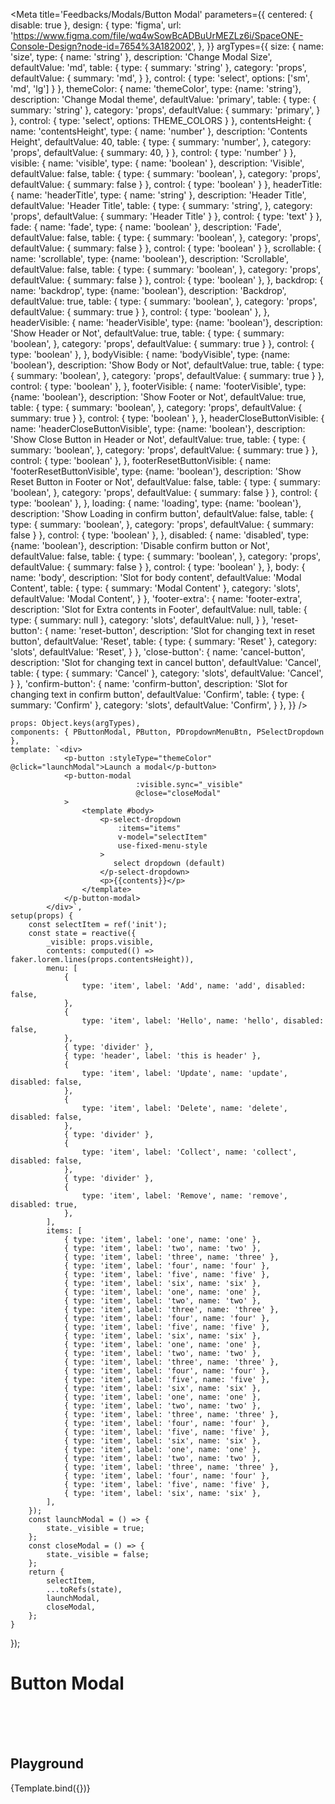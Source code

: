 
<Meta title='Feedbacks/Modals/Button Modal' parameters={{
    centered: { disable: true },
    design: {
        type: 'figma',
        url: 'https://www.figma.com/file/wq4wSowBcADBuUrMEZLz6i/SpaceONE-Console-Design?node-id=7654%3A182002',
    },
}} argTypes={{
    size: {
        name: 'size',
        type: { name: 'string' },
        description: 'Change Modal Size',
        defaultValue: 'md',
        table: {
            type: {
                summary: 'string'
            },
            category: 'props',
            defaultValue: {
                summary: 'md',
            }
        },
        control: {
            type: 'select',
            options: ['sm', 'md', 'lg']
        }
    },
    themeColor: {
        name: 'themeColor',
        type: {name: 'string'},
        description: 'Change Modal theme',
        defaultValue: 'primary',
        table: {
            type: {
                summary: 'string'
            },
            category: 'props',
            defaultValue: {
                summary: 'primary',
            }
        },
        control: {
            type: 'select',
            options: THEME_COLORS
        }
    },
    contentsHeight: {
        name: 'contentsHeight',
        type: { name: 'number' },
        description: 'Contents Height',
        defaultValue: 40,
        table: {
            type: {
                summary: 'number',
            },
            category: 'props',
            defaultValue: {
                summary: 40,
            }
        },
        control: {
            type: 'number'
        }
    },
    visible: {
        name: 'visible',
        type: { name: 'boolean' },
        description: 'Visible',
        defaultValue: false,
        table: {
            type: {
                summary: 'boolean',
            },
            category: 'props',
            defaultValue: {
                summary: false
            }
        },
        control: {
            type: 'boolean'
        }
    },
    headerTitle: {
        name: 'headerTitle',
        type: { name: 'string' },
        description: 'Header Title',
        defaultValue: 'Header Title',
        table: {
            type: {
                summary: 'string',
            },
            category: 'props',
            defaultValue: {
                summary: 'Header Title'
            }
        },
        control: {
            type: 'text'
        }
    },
    fade: {
        name: 'fade',
        type: { name: 'boolean' },
        description: 'Fade',
        defaultValue: false,
        table: {
            type: {
                summary: 'boolean',
            },
            category: 'props',
            defaultValue: {
                summary: false
            }
        },
        control: {
            type: 'boolean'
        }
    },
    scrollable: {
        name: 'scrollable',
        type: {name: 'boolean'},
        description: 'Scrollable',
        defaultValue: false,
        table: {
            type: {
                summary: 'boolean',
            },
            category: 'props',
            defaultValue: {
                summary: false
            }
        },
        control: {
            type: 'boolean'
        },
    },
    backdrop: {
        name: 'backdrop',
        type: {name: 'boolean'},
        description: 'Backdrop',
        defaultValue: true,
        table: {
            type: {
                summary: 'boolean',
            },
            category: 'props',
            defaultValue: {
                summary: true
            }
        },
        control: {
            type: 'boolean'
        },
    },
    headerVisible: {
        name: 'headerVisible',
        type: {name: 'boolean'},
        description: 'Show Header or Not',
        defaultValue: true,
        table: {
            type: {
                summary: 'boolean',
            },
            category: 'props',
            defaultValue: {
                summary: true
            }
        },
        control: {
            type: 'boolean'
        },
    },
    bodyVisible: {
        name: 'bodyVisible',
        type: {name: 'boolean'},
        description: 'Show Body or Not',
        defaultValue: true,
        table: {
            type: {
                summary: 'boolean',
            },
            category: 'props',
            defaultValue: {
                summary: true
            }
        },
        control: {
            type: 'boolean'
        },
    },
    footerVisible: {
        name: 'footerVisible',
        type: {name: 'boolean'},
        description: 'Show Footer or Not',
        defaultValue: true,
        table: {
            type: {
                summary: 'boolean',
            },
            category: 'props',
            defaultValue: {
                summary: true
            }
        },
        control: {
            type: 'boolean'
        },
    },
    headerCloseButtonVisible: {
        name: 'headerCloseButtonVisible',
        type: {name: 'boolean'},
        description: 'Show Close Button in Header or Not',
        defaultValue: true,
        table: {
            type: {
                summary: 'boolean',
            },
            category: 'props',
            defaultValue: {
                summary: true
            }
        },
        control: {
            type: 'boolean'
        },
    },
    footerResetButtonVisible: {
        name: 'footerResetButtonVisible',
        type: {name: 'boolean'},
        description: 'Show Reset Button in Footer or Not',
        defaultValue: false,
        table: {
            type: {
                summary: 'boolean',
            },
            category: 'props',
            defaultValue: {
                summary: false
            }
        },
        control: {
            type: 'boolean'
        },
    },
    loading: {
        name: 'loading',
        type: {name: 'boolean'},
        description: 'Show Loading in confirm button',
        defaultValue: false,
        table: {
            type: {
                summary: 'boolean',
            },
            category: 'props',
            defaultValue: {
                summary: false
            }
        },
        control: {
            type: 'boolean'
        },
    },
    disabled: {
        name: 'disabled',
        type: {name: 'boolean'},
        description: 'Disable confirm button or Not',
        defaultValue: false,
        table: {
            type: {
                summary: 'boolean',
            },
            category: 'props',
            defaultValue: {
                summary: false
            }
        },
        control: {
            type: 'boolean'
        },
    },
    body: {
        name: 'body',
        description: 'Slot for body content',
        defaultValue: 'Modal Content',
        table: {
            type: {
                summary: 'Modal Content'
            },
            category: 'slots',
            defaultValue: 'Modal Content',
        }
    },
    'footer-extra': {
        name: 'footer-extra',
        description: 'Slot for Extra contents in Footer',
        defaultValue: null,
        table: {
            type: {
                summary: null
            },
            category: 'slots',
            defaultValue: null,
        }
    },
    'reset-button': {
        name: 'reset-button',
        description: 'Slot for changing text in reset button',
        defaultValue: 'Reset',
        table: {
            type: {
                summary: 'Reset'
            },
            category: 'slots',
            defaultValue: 'Reset',
        }
    },
    'close-button': {
        name: 'cancel-button',
        description: 'Slot for changing text in cancel button',
        defaultValue: 'Cancel',
        table: {
            type: {
                summary: 'Cancel'
            },
            category: 'slots',
            defaultValue: 'Cancel',
        }
    },
    'confirm-button': {
        name: 'confirm-button',
        description: 'Slot for changing text in confirm button',
        defaultValue: 'Confirm',
        table: {
            type: {
                summary: 'Confirm'
            },
            category: 'slots',
            defaultValue: 'Confirm',
        }
    },
}} />

    props: Object.keys(argTypes),
    components: { PButtonModal, PButton, PDropdownMenuBtn, PSelectDropdown },
    template: `<div>
                <p-button :styleType="themeColor" @click="launchModal">Launch a modal</p-button>
                <p-button-modal
                                :visible.sync="_visible"
                                @close="closeModal"
                >
                    <template #body>
                        <p-select-dropdown
                            :items="items"
                            v-model="selectItem"
                            use-fixed-menu-style
                        >
                           select dropdown (default)
                        </p-select-dropdown>
                        <p>{{contents}}</p>
                    </template>
                </p-button-modal>
            </div>`,
    setup(props) {
        const selectItem = ref('init');
        const state = reactive({
            _visible: props.visible,
            contents: computed(() => faker.lorem.lines(props.contentsHeight)),
            menu: [
                {
                    type: 'item', label: 'Add', name: 'add', disabled: false,
                },
                {
                    type: 'item', label: 'Hello', name: 'hello', disabled: false,
                },
                { type: 'divider' },
                { type: 'header', label: 'this is header' },
                {
                    type: 'item', label: 'Update', name: 'update', disabled: false,
                },
                {
                    type: 'item', label: 'Delete', name: 'delete', disabled: false,
                },
                { type: 'divider' },
                {
                    type: 'item', label: 'Collect', name: 'collect', disabled: false,
                },
                { type: 'divider' },
                {
                    type: 'item', label: 'Remove', name: 'remove', disabled: true,
                },
            ],
            items: [
                { type: 'item', label: 'one', name: 'one' },
                { type: 'item', label: 'two', name: 'two' },
                { type: 'item', label: 'three', name: 'three' },
                { type: 'item', label: 'four', name: 'four' },
                { type: 'item', label: 'five', name: 'five' },
                { type: 'item', label: 'six', name: 'six' },
                { type: 'item', label: 'one', name: 'one' },
                { type: 'item', label: 'two', name: 'two' },
                { type: 'item', label: 'three', name: 'three' },
                { type: 'item', label: 'four', name: 'four' },
                { type: 'item', label: 'five', name: 'five' },
                { type: 'item', label: 'six', name: 'six' },
                { type: 'item', label: 'one', name: 'one' },
                { type: 'item', label: 'two', name: 'two' },
                { type: 'item', label: 'three', name: 'three' },
                { type: 'item', label: 'four', name: 'four' },
                { type: 'item', label: 'five', name: 'five' },
                { type: 'item', label: 'six', name: 'six' },
                { type: 'item', label: 'one', name: 'one' },
                { type: 'item', label: 'two', name: 'two' },
                { type: 'item', label: 'three', name: 'three' },
                { type: 'item', label: 'four', name: 'four' },
                { type: 'item', label: 'five', name: 'five' },
                { type: 'item', label: 'six', name: 'six' },
                { type: 'item', label: 'one', name: 'one' },
                { type: 'item', label: 'two', name: 'two' },
                { type: 'item', label: 'three', name: 'three' },
                { type: 'item', label: 'four', name: 'four' },
                { type: 'item', label: 'five', name: 'five' },
                { type: 'item', label: 'six', name: 'six' },
            ],
        });
        const launchModal = () => {
            state._visible = true;
        };
        const closeModal = () => {
            state._visible = false;
        };
        return {
            selectItem,
            ...toRefs(state),
            launchModal,
            closeModal,
        };
    }
});

# Button Modal

<br/>
<br/>
<br/>


## Playground
<Canvas>
    <Story name="playground">
        {Template.bind({})}
    </Story>
</Canvas>

<ArgsTable story="playground"/>
